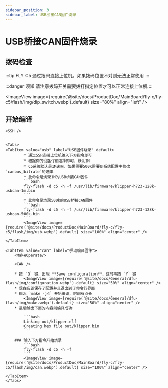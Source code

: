 ```yaml
---
sidebar_position: 3
sidebar_label: USB桥接CAN固件烧录
---
```





# USB桥接CAN固件烧录

## 拨码检查

:::tip
FLY C5 通过拨码连接上位机，如果拨码位置不对则无法正常使用
:::

:::danger 须知
请注意拨码开关需要拨打指定位置才可以正常连接上位机
:::

<ImageView image={require('@site/docs/ProductDoc/MainBoard/fly-c/fly-c5/flash/img/dip_switch.webp').default} size="80%" align="left" />


## 开始编译

    <SSH />


    <Tabs>
    <TabItem value="usb" label="USB固件烧录" default>
            * 通过SSH连接上位机输入下方指令即可
            * 根据你的设备仔细选择即可，默认1M
            * C5系统默认是1M速率，如果需要500K需要到系统配置中修改`canbus_bitrate`的速率
            * 此命令是烧录1M的USB桥接CAN固件
            ```bash
            fly-flash -d c5 -h -f /usr/lib/firmware/klipper-h723-128k-usbcan-1m.bin
            ```
            * 此命令是烧录500k的USB桥接CAN固件
            ```bash
            fly-flash -d c5 -h -f /usr/lib/firmware/klipper-h723-128k-usbcan-500k.bin
            ```
            <ImageView image={require('@site/docs/ProductDoc/MainBoard/fly-c/fly-c5/flash/img/usb.webp').default} size="100%" align="center" />

    </TabItem>

    <TabItem value="can" label="手动编译固件">
        <MakeOperate/>

        <CAN />

        * 按 `Q` 键，出现 **Save configuration**，这时再按 `Y` 键
            <ImageView image={require('@site/docs/General/dfu-flash/img/configuration.webp').default} size="50%" align="center" />
        * 现在应该保存了配置并且退出到了命令行界面
        * 输入 `make -j4` 开始编译，时间有点长
            <ImageView image={require('@site/docs/General/dfu-flash/img/make.webp').default} size="50%" align="center" />
        * 最后输出下面的内容则编译成功

            ```bash
            Linking out/klipper.elf
            Creating hex file out/klipper.bin
            ```

        ### 输入下方指令开始烧录
            ```bash
            fly-flash -d c5 -h -f
            ```
            <ImageView image={require('@site/docs/ProductDoc/MainBoard/fly-c/fly-c5/flash/img/can.webp').default} size="100%" align="center" />

    </TabItem>
    </Tabs>

<GetCanbusUUID />